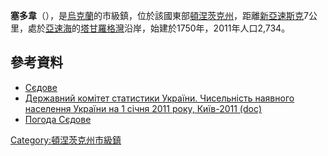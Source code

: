 {{no footnotes|time=2015-09-14T09:03:36+00:00}}
'''塞多韋'''（{{lang-uk|Сєдове}}），是[[烏克蘭|烏克蘭]]的市級鎮，位於該國東部[[頓涅茨克州|頓涅茨克州]]，距離[[新亞速斯克|新亞速斯克]]7公里，處於[[亞速海|亞速海]]的[[塔甘羅格灣|塔甘羅格灣]]沿岸，始建於1750年，2011年人口2,734。

{{coord|47|4|25|N|38|9|37|E|scale:100000|display=title}}

==參考資料==
*[http://gska2.rada.gov.ua/pls/z7502/A005?rdat1=19.01.2008&rf7571=7110 Сєдове]{{dead link|date=2017年12月 |bot=InternetArchiveBot |fix-attempted=yes }}
*[https://web.archive.org/web/20121010205321/http://stat6.stat.lviv.ua/PXWEB2007/ukr/publ/2011/chnas.zip Державний комітет статистики України. Чисельність наявного населення України на 1 січня 2011 року, Київ-2011 (doc)]
*[http://weather.in.ua/ua/doneckaja/23759 Погода Сєдове] {{Wayback|url=http://weather.in.ua/ua/doneckaja/23759 |date=20160829032147 }}

{{DEFAULTSORT:Сєдове}}
[[Category:頓涅茨克州市級鎮|Category:頓涅茨克州市級鎮]]


{{Donetsk-geo-stub}}